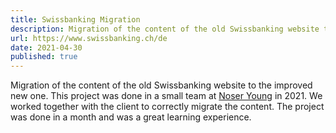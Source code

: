 ```yaml
---
title: Swissbanking Migration
description: Migration of the content of the old Swissbanking website to the new one.
url: https://www.swissbanking.ch/de
date: 2021-04-30
published: true
---
```


Migration of the content of the old Swissbanking website to the improved new one.
This project was done in a small team at [Noser Young](https://noseryoung.ch/) in 2021.
We worked together with the client to correctly migrate the content.
The project was done in a month and was a great learning experience.

